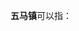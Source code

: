 '''五马镇'''可以指：
{{PRC admin/disambig|34/16/02/106/000|50/02/36/133/000|52/03/82/104/000}}
{{disambig|cat=三字中国镇名消歧义}}